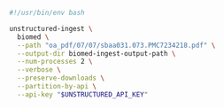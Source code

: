 ```bash Shell
#!/usr/bin/env bash

unstructured-ingest \
  biomed \
  --path "oa_pdf/07/07/sbaa031.073.PMC7234218.pdf" \
  --output-dir biomed-ingest-output-path \
  --num-processes 2 \
  --verbose \
  --preserve-downloads \
  --partition-by-api \
  --api-key "$UNSTRUCTURED_API_KEY"
```
